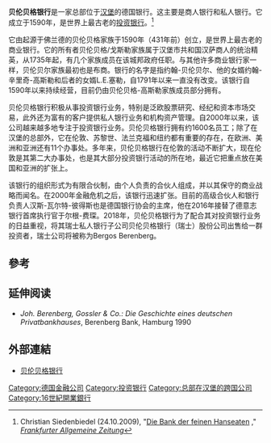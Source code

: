 {{Infobox Company 
| company_name = Joh. Berenberg, Gossler & Co.（贝伦贝格银行）
| company_logo =Joh._Berenberg,_Gossler_&_Co._LOGO2018.png
| company_type = [[合夥企業|有限合夥含無限責任合夥人]]
| foundation = 1590年
| location = [[汉堡|汉堡]]
| key_people = 
| industry = [[投資管理|投資管理]]
| products = 
| revenue = 
| operating_income = 
| net_income = 
| num_employees =1300
| parent = 
| subsid =
| homepage = [http://www.berenberg.de berenberg.de]
| footnotes =
}}

'''贝伦贝格银行'''是一家总部位于[[汉堡|汉堡]]的德国银行。这主要是商人银行和私人银行。它成立于1590年，是世界上最古老的[[投资银行|投资银行]]。<ref>Christian Siedenbiedel (24.10.2009), "[http://www.faz.net/aktuell/die-bank-der-feinen-hanseaten-11378516.html Die Bank der feinen Hanseaten] {{Wayback|url=http://www.faz.net/aktuell/die-bank-der-feinen-hanseaten-11378516.html |date=20140905035300 }}," ''[[Frankfurter_Allgemeine_Zeitung|Frankfurter Allgemeine Zeitung]]''</ref>

它由起源于佛兰德的贝伦贝格家族于1590年（431年前）创立，是世界上最古老的商业银行。它的所有者贝伦贝格/戈斯勒家族属于汉堡市共和国汉萨商人的统治精英，从1735年起，有几个家族成员在该城邦政府任职。与其他许多商业银行家一样，贝伦贝尔家族最初也是布商。银行的名字是指约翰-贝伦贝尔、他的女婿约翰-辛里奇-高斯勒和后者的女婿L.E.塞勒，自1791年以来一直没有改变。该银行自1590年以来持续经营，目前仍由贝伦贝格-高斯勒家族成员部分拥有。

贝伦贝格银行积极从事投资银行业务，特别是泛欧股票研究、经纪和资本市场交易，此外还为富有的客户提供私人银行业务和机构资产管理。自2000年以来，该公司越来越多地专注于投资银行业务。贝伦贝格银行拥有约1600名员工；除了在汉堡的总部外，它在伦敦、苏黎世、法兰克福和纽约都有重要的存在，在欧洲、美洲和亚洲还有11个办事处。多年来，贝伦贝格银行在伦敦的活动不断扩大，现在伦敦是其第二大办事处，也是其大部分投资银行活动的所在地，最近它把重点放在美国和亚洲的扩张上。

该银行的组织形式为有限合伙制，由个人负责的合伙人组成，并以其保守的商业战略而闻名。在2000年金融危机之后，该银行迅速扩张。目前的高级合伙人和银行负责人汉斯-瓦尔特-彼得斯也是德国银行协会的主席，他在2016年接替了德意志银行首席执行官于尔根-费琛。2018年，贝伦贝格银行为了配合其对投资银行业务的日益重视，将其瑞士私人银行子公司贝伦贝格银行（瑞士）股份公司出售给一群投资者，瑞士公司将被称为Bergos Berenberg。

== 參考  ==

{{Reflist|2}}
==延伸阅读==
*''Joh. Berenberg, Gossler & Co.: Die Geschichte eines deutschen Privatbankhauses'', Berenberg Bank, Hamburg 1990

==外部連結==
*[http://www.berenberg.de/ 贝伦贝格银行]{{Wayback|url=http://www.berenberg.de/ |date=20191206142927 }}

{{主要投资银行}}

[[Category:德国金融公司|Category:德国金融公司]]
[[Category:投资银行|Category:投资银行]]
[[Category:总部在汉堡的跨国公司|Category:总部在汉堡的跨国公司]]
[[Category:16世紀開業銀行|Category:16世紀開業銀行]]